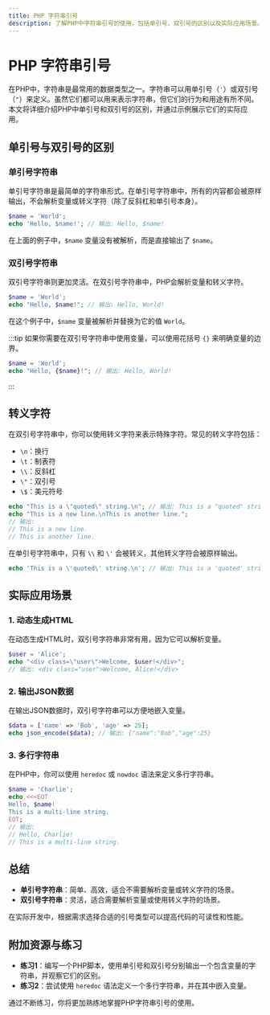 ```yaml
---
title: PHP 字符串引号
description: 了解PHP中字符串引号的使用，包括单引号、双引号的区别以及实际应用场景。
---
```


# PHP 字符串引号

在PHP中，字符串是最常用的数据类型之一。字符串可以用单引号（`'`）或双引号（`"`）来定义。虽然它们都可以用来表示字符串，但它们的行为和用途有所不同。本文将详细介绍PHP中单引号和双引号的区别，并通过示例展示它们的实际应用。

## 单引号与双引号的区别

### 单引号字符串

单引号字符串是最简单的字符串形式。在单引号字符串中，所有的内容都会被原样输出，不会解析变量或转义字符（除了反斜杠和单引号本身）。

```php
$name = 'World';
echo 'Hello, $name!'; // 输出: Hello, $name!
```

在上面的例子中，`$name` 变量没有被解析，而是直接输出了 `$name`。

### 双引号字符串

双引号字符串则更加灵活。在双引号字符串中，PHP会解析变量和转义字符。

```php
$name = 'World';
echo "Hello, $name!"; // 输出: Hello, World!
```

在这个例子中，`$name` 变量被解析并替换为它的值 `World`。

:::tip
如果你需要在双引号字符串中使用变量，可以使用花括号 `{}` 来明确变量的边界。
```php
$name = 'World';
echo "Hello, {$name}!"; // 输出: Hello, World!
```
:::

## 转义字符

在双引号字符串中，你可以使用转义字符来表示特殊字符。常见的转义字符包括：

- `\n`：换行
- `\t`：制表符
- `\\`：反斜杠
- `\"`：双引号
- `\$`：美元符号

```php
echo "This is a \"quoted\" string.\n"; // 输出: This is a "quoted" string.
echo "This is a new line.\nThis is another line."; 
// 输出:
// This is a new line.
// This is another line.
```

在单引号字符串中，只有 `\\` 和 `\'` 会被转义，其他转义字符会被原样输出。

```php
echo 'This is a \'quoted\' string.\n'; // 输出: This is a 'quoted' string.\n
```

## 实际应用场景

### 1. 动态生成HTML

在动态生成HTML时，双引号字符串非常有用，因为它可以解析变量。

```php
$user = 'Alice';
echo "<div class=\"user\">Welcome, $user!</div>";
// 输出: <div class="user">Welcome, Alice!</div>
```

### 2. 输出JSON数据

在输出JSON数据时，双引号字符串可以方便地嵌入变量。

```php
$data = ['name' => 'Bob', 'age' => 25];
echo json_encode($data); // 输出: {"name":"Bob","age":25}
```

### 3. 多行字符串

在PHP中，你可以使用 `heredoc` 或 `nowdoc` 语法来定义多行字符串。

```php
$name = 'Charlie';
echo <<<EOT
Hello, $name!
This is a multi-line string.
EOT;
// 输出:
// Hello, Charlie!
// This is a multi-line string.
```

## 总结

- **单引号字符串**：简单、高效，适合不需要解析变量或转义字符的场景。
- **双引号字符串**：灵活，适合需要解析变量或使用转义字符的场景。

在实际开发中，根据需求选择合适的引号类型可以提高代码的可读性和性能。

## 附加资源与练习

- **练习1**：编写一个PHP脚本，使用单引号和双引号分别输出一个包含变量的字符串，并观察它们的区别。
- **练习2**：尝试使用 `heredoc` 语法定义一个多行字符串，并在其中嵌入变量。

通过不断练习，你将更加熟练地掌握PHP字符串引号的使用。